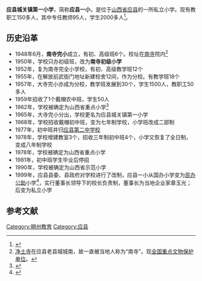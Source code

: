 {{Notability Unreferenced |time=2014-01-12T14:34:11+00:00}}
{{prose|time=2014-01-11T18:22:04+00:00}}
'''应县城关镇第一小学'''，简称'''应县一小'''，是位于[[山西省|山西省]][[应县|应县]]的一所私立小学。现有教职工150多人，其中专任教师95人，学生2000多人<ref>{{cite web|title=教育专题-应县一小|url=http://www.shuozhou.gov.cn/n16/n4715/n4760/n2425612/n2425773/n2425898/n2429030/n2776036/2791141.html|publisher=朔州市人民政府网站|accessdate=2014-01-12}}{{dead link|date=2018年2月 |bot=InternetArchiveBot |fix-attempted=yes }}</ref>。

== 历史沿革 ==
*1948年6月，'''南寺完小'''成立，有初、高级班6个。校址在[[净土寺|南寺]]院内<ref>[[净土寺|净土寺]]在应县老县城城南，故一直被当地人称为“南寺”。现[[全国重点文物保护单位|全国重点文物保护单位]]。</ref>
*1950年，学校只办初级班，改为'''南寺初级小学'''
*1952年，复为南寺完全小学校，有初、高级教学班12个
*1955年，在解放前武衙门地址新建校舍12间，作为分校。有教学班18个
*1957年，大寺完小亦成为分校，教学班发展到30个，学生1500人，教职工50多人
*1959年招收了1个戴帽农中班，学生50人
*1962年，学校被确定为山西省重点小学<ref>{{cite isbn|7203054705}}</ref>
*1965年，大寺完小分出，学校更名为应县城关镇第一小学
*1968年，学校招收戴帽初中班，变为七年制学校，小学班改成二部制
*1977年，初中班并归[[应县第二中学校|应县第二中学校]]
*1978年，学校增建教室3个，招收三年制初中班4个，小学又恢复了全日制，变成八年制学校
*1978年，学校被确定为山西省重点小学
*1981年，初中班学生毕业后停招
*1990年，学校被确定为山西省示范小学
*1999年，应县县委、县政府对学校进行了改制，应县一小从国办小学变为[[民办公助|民办公助]]小学<ref>{{cite news|author=梁保忠,张纲举|title=应县出怪事 私企剪彩小学生停课助兴|url=http://www.sx.xinhuanet.com/wsbg/2005-05/17/content_4244386.htm|accessdate=2014-01-12|newspaper=山西晚报|date=2005-05-17|deadurl=yes|archiveurl=https://web.archive.org/web/20140112155419/http://www.sx.xinhuanet.com/wsbg/2005-05/17/content_4244386.htm|archivedate=2014-01-12}}</ref>，实行董事长领导下的校长负责制，董事长为当地企业家章玉光；后变为私立小学

==参考文献==
{{reflist}}

[[Category:朔州教育|Category:朔州教育]]
[[Category:应县|Category:应县]]